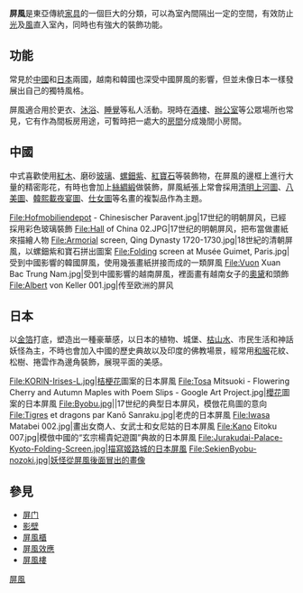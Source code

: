 
'''屏風'''是東亞傳統[[家具|家具]]的一個巨大的分類，可以為室內間隔出一定的空間，有效防止[[光|光]]及[[風|風]]直入室內，同時也有強大的裝飾功能。

==功能==
常見於[[中國|中國]]和[[日本|日本]]兩國，越南和韓國也深受中國屏風的影響，但並未像日本一樣發展出自己的獨特風格。

屏風適合用於更衣、[[沐浴|沐浴]]、[[睡覺|睡覺]]等私人活動。現時在[[酒樓|酒樓]]、[[辦公室|辦公室]]等公眾場所也常見，它有作為間板房用途，可暫時把一處大的[[房間|房間]]分成幾間小房間。

==中國==
中式喜歡使用[[紅木|紅木]]、磨砂[[玻璃|玻璃]]、[[螺鈿紫|螺鈿紫]]、[[紅寶石|紅寶石]]等裝飾物，在屏風的邊框上進行大量的精密彫花，有時也會加上[[絲綢緞|絲綢緞]]做裝飾，屏風紙張上常會採用[[清明上河圖|清明上河圖]]、[[八美圖|八美圖]]、[[韓熙載夜宴圖|韓熙載夜宴圖]]、[[仕女圖|仕女圖]]等名畫的複製品作為主題。
<gallery>
File:Hofmobiliendepot - Chinesischer Paravent.jpg|17世纪的明朝屏风，已經採用彩色玻璃裝飾
File:Hall of China 02.JPG|17世纪的明朝屏风，把布當做畫紙來描繪人物
File:Armorial screen, Qing Dynasty 1720-1730.jpg|18世紀的清朝屏風，以螺鈿紫和寶石拼出圖案
File:Folding screen at Musée Guimet, Paris.jpg|受到中國影響的韓國屏風，使用幾張畫紙拼接而成的一類屏風
File:Vuon Xuan Bac Trung Nam.jpg|受到中國影響的越南屏風，裡面畫有越南女子的[[奧黛|奧黛]]和頭飾
File:Albert von Keller 001.jpg|传至欧洲的屏风
</gallery>

==日本==
以[[金箔|金箔]]打底，塑造出一種豪華感，以日本的植物、城堡、[[枯山水|枯山水]]、市民生活和神話妖怪為主，不時也會加入中國的歷史典故以及印度的佛教場景，經常用[[和服|和服]]花紋、松樹、捲雲作為邊角裝飾，展現平面的美感。
<gallery>
File:KORIN-Irises-L.jpg|[[桔梗花|桔梗花]]圖案的日本屏風
File:Tosa Mitsuoki - Flowering Cherry and Autumn Maples with Poem Slips - Google Art Project.jpg|[[櫻花|櫻花]]圖案的日本屏風
File:Byobu.jpg||17世纪的典型日本屏风，模倣花鳥圖的意向
File:Tigres et dragons par Kanō Sanraku.jpg|老虎的日本屏風
File:Iwasa Matabei 002.jpg|畫出女商人、女武士和女尼姑的日本屏風
File:Kano Eitoku 007.jpg|模倣中國的“玄宗楊貴妃遊園”典故的日本屏風
File:Jurakudai-Palace-Kyoto-Folding-Screen.jpg|描寫姬路城的日本屏風
File:SekienByobu-nozoki.jpg|妖怪從屏風後面冒出的畫像
</gallery>

==參見==
*[[屏门|屏门]]
*[[影壁|影壁]]
*[[屏風櫃|屏風櫃]]
*[[屏風效應|屏風效應]]
*[[屏風樓|屏風樓]]
{{commonscat|Folding screens}}
{{Authority control}}
[[Category:屏風|]]